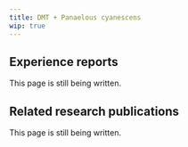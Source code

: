 ---
title: DMT + Panaelous cyanescens
wip: true
---

## Experience reports

This page is still being written.

## Related research publications

This page is still being written.

